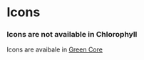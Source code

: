 
<Meta title="Components/Icons" />

# Icons

<div role="gds-alert" class="warning mb-7 mt-5">
  <main>
    <h3>Icons are not available in Chlorophyll</h3>
    <p>
      Icons are avaibale in <a href="https://storybook.seb.io/latest/core/?path=/docs/components-icon--docs">Green Core</a>
    </p>
  </main>
</div>




